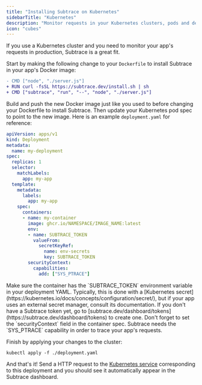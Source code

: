 ```yaml
---
title: "Installing Subtrace on Kubernetes"
sidebarTitle: "Kubernetes"
description: "Monitor requests in your Kubernetes clusters, pods and deployments with Subtrace."
icon: "cubes"
---
```


If you use a Kubernetes cluster and you need to monitor your app's requests in
production, Subtrace is a great fit.

Start by making the following change to your `Dockerfile` to install Subtrace
in your app's Docker image:

```diff
- CMD ["node", "./server.js"]
+ RUN curl -fsSL https://subtrace.dev/install.sh | sh
+ CMD ["subtrace", "run", "--", "node", "./server.js"]
```

Build and push the new Docker image just like you used to before changing your
Dockerfile to install Subtrace. Then update your Kubernetes pod spec to point
to the new image. Here is an example `deployment.yaml` for reference:

```yaml
apiVersion: apps/v1
kind: Deployment
metadata:
  name: my-deployment
spec:
  replicas: 1
  selector:
    matchLabels:
      app: my-app
  template:
    metadata:
      labels:
        app: my-app
    spec:
      containers:
      - name: my-container
        image: ghcr.io/NAMESPACE/IMAGE_NAME:latest
        env:
        - name: SUBTRACE_TOKEN
          valueFrom:
            secretKeyRef:
              name: env-secrets
              key: SUBTRACE_TOKEN
        securityContext:
          capabilities:
            add: ["SYS_PTRACE"]
```

<Tip>
Make sure the container has the `SUBTRACE_TOKEN` environment variable in your
deployment YAML. Typically, this is done with a [Kubernetes secret](https://kubernetes.io/docs/concepts/configuration/secret/),
but if your app uses an external secret manager, consult its documentation. If
you don't have a Subtrace token yet, go to [subtrace.dev/dashboard/tokens](https://subtrace.dev/dashboard/tokens)
to create one.
</Tip>

<Tip>
Don't forget to set the `securityContext` field in the container spec. Subtrace
needs the `SYS_PTRACE` capability in order to trace your app's requests.
</Tip>

Finish by applying your changes to the cluster:

```
kubectl apply -f ./deployment.yaml
```

And that's it! Send a HTTP request to the [Kubernetes service](https://kubernetes.io/docs/concepts/services-networking/service/)
corresponding to this deployment and you should see it automatically appear in
the Subtrace dashboard.
